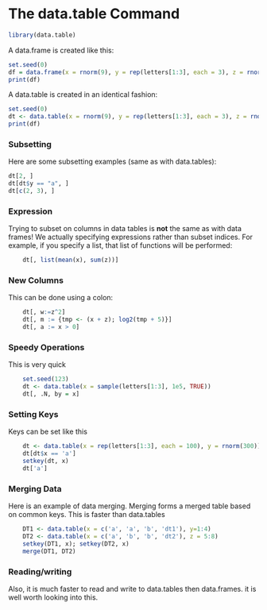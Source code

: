 The data.table Command
======================

```r
library(data.table)
```

A data.frame is created like this:
```r
set.seed(0)
df = data.frame(x = rnorm(9), y = rep(letters[1:3], each = 3), z = rnorm(9))
print(df)
```

A data.table is created in an identical fashion:
```r
set.seed(0)
dt <- data.table(x = rnorm(9), y = rep(letters[1:3], each = 3), z = rnorm(9))
print(df)
```

### Subsetting

Here are some subsetting examples (same as with data.tables):
```r
dt[2, ]
dt[dt$y == "a", ]
dt[c(2, 3), ]
```

### Expression

Trying to subset on columns in data tables is **not** the same as with data frames!  We actually specifying expressions rather than subset indices.  For example, if you specify a list, that list of functions will be performed:
```r
    dt[, list(mean(x), sum(z))]
```

### New Columns
This can be done using a colon:
```r
    dt[, w:=z^2]
    dt[, m := {tmp <- (x + z); log2(tmp + 5)}]
    dt[, a := x > 0]
```

### Speedy Operations
This is very quick
```r
    set.seed(123)
    dt <- data.table(x = sample(letters[1:3], 1e5, TRUE))
    dt[, .N, by = x]
```

### Setting Keys
Keys can be set like this
```r
    dt <- data.table(x = rep(letters[1:3], each = 100), y = rnorm(300))
    dt[dt$x == 'a']
    setkey(dt, x)
    dt['a']
```

### Merging Data
Here is an example of data merging.  Merging forms a merged table based on common keys.  This is faster than data.tables
```r
    DT1 <- data.table(x = c('a', 'a', 'b', 'dt1'), y=1:4)
    DT2 <- data.table(x = c('a', 'b', 'b', 'dt2'), z = 5:8)
    setkey(DT1, x); setkey(DT2, x)
    merge(DT1, DT2)
```

### Reading/writing
Also, it is much faster to read and write to data.tables then data.frames.  it is well worth looking into this.
